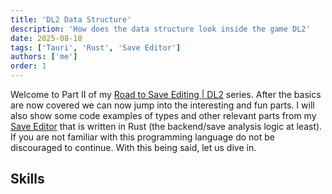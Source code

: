 ```yaml
---
title: 'DL2 Data Structure'
description: 'How does the data structure look inside the game DL2'
date: 2025-08-18
tags: ['Tauri', 'Rust', 'Save Editor']
authors: ['me']
order: 1
---
```



Welcome to Part II of my [Road to Save Editing | DL2](.) series. After the basics are now covered we can now jump into the interesting and fun parts. I will also show some code examples of types and other relevant parts from my [Save Editor](https://github.com/Marcel-TO/DL2_Save_Editor/) that is written in Rust (the backend/save analysis logic at least). If you are not familiar with this programming language do not be discouraged to continue. With this being said, let us dive in.

## Skills 
